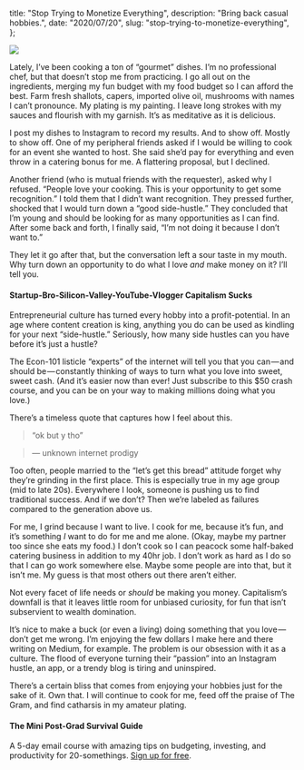   title: "Stop Trying to Monetize Everything",
  description: "Bring back casual hobbies.",
  date: "2020/07/20",
  slug: "stop-trying-to-monetize-everything",
};

![](/assets/img/0__1JGMLtGJhjXuGmzw.jpg)

Lately, I’ve been cooking a ton of “gourmet” dishes. I’m no professional chef, but that doesn’t stop me from practicing. I go all out on the ingredients, merging my fun budget with my food budget so I can afford the best. Farm fresh shallots, capers, imported olive oil, mushrooms with names I can’t pronounce. My plating is my painting. I leave long strokes with my sauces and flourish with my garnish. It’s as meditative as it is delicious.

I post my dishes to Instagram to record my results. And to show off. Mostly to show off. One of my peripheral friends asked if I would be willing to cook for an event she wanted to host. She said she’d pay for everything and even throw in a catering bonus for me. A flattering proposal, but I declined.

Another friend (who is mutual friends with the requester), asked why I refused. “People love your cooking. This is your opportunity to get some recognition.” I told them that I didn’t want recognition. They pressed further, shocked that I would turn down a “good side-hustle.” They concluded that I’m young and should be looking for as many opportunities as I can find. After some back and forth, I finally said, “I’m not doing it because I don’t want to.”

They let it go after that, but the conversation left a sour taste in my mouth. Why turn down an opportunity to do what I love _and_ make money on it? I’ll tell you.

#### Startup-Bro-Silicon-Valley-YouTube-Vlogger Capitalism Sucks

Entrepreneurial culture has turned every hobby into a profit-potential. In an age where content creation is king, anything you do can be used as kindling for your next “side-hustle.” Seriously, how many side hustles can you have before it’s just a hustle?

The Econ-101 listicle “experts” of the internet will tell you that you can — and should be — constantly thinking of ways to turn what you love into sweet, sweet cash. (And it’s easier now than ever! Just subscribe to this $50 crash course, and you can be on your way to making millions doing what you love.)

There’s a timeless quote that captures how I feel about this.

> “ok but y tho”

> — unknown internet prodigy

Too often, people married to the “let’s get this bread” attitude forget why they’re grinding in the first place. This is especially true in my age group (mid to late 20s). Everywhere I look, someone is pushing us to find traditional success. And if we don’t? Then we’re labeled as failures compared to the generation above us.

For me, I grind because I want to live. I cook for me, because it’s fun, and it’s something _I_ want to do for me and me alone. (Okay, maybe my partner too since she eats my food.) I don’t cook so I can peacock some half-baked catering business in addition to my 40hr job. I don’t work as hard as I do so that I can go work somewhere else. Maybe some people are into that, but it isn’t me. My guess is that most others out there aren’t either.

Not every facet of life needs or _should_ be making you money. Capitalism’s downfall is that it leaves little room for unbiased curiosity, for fun that isn’t subservient to wealth domination.

It’s nice to make a buck (or even a living) doing something that you love — don’t get me wrong. I’m enjoying the few dollars I make here and there writing on Medium, for example. The problem is our obsession with it as a culture. The flood of everyone turning their “passion” into an Instagram hustle, an app, or a trendy blog is tiring and uninspired.

There’s a certain bliss that comes from enjoying your hobbies just for the sake of it. Own that. I will continue to cook for me, feed off the praise of The Gram, and find catharsis in my amateur plating.

#### **The Mini Post-Grad Survival Guide**

A 5-day email course with amazing tips on budgeting, investing, and productivity for 20-somethings. [Sign up for free](https://morning-darkness-5176.ck.page/75ec2d5152).
